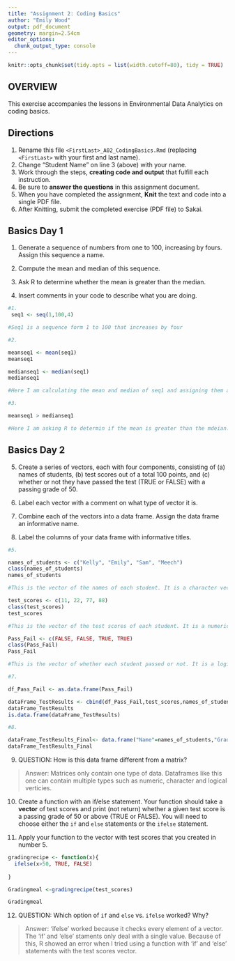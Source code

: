 ```yaml
---
title: "Assignment 2: Coding Basics"
author: "Emily Wood"
output: pdf_document
geometry: margin=2.54cm
editor_options: 
  chunk_output_type: console
---
```


```r
knitr::opts_chunk$set(tidy.opts = list(width.cutoff=80), tidy = TRUE)

```


## OVERVIEW

This exercise accompanies the lessons in Environmental Data Analytics on coding basics.

## Directions

1.  Rename this file `<FirstLast>_A02_CodingBasics.Rmd` (replacing `<FirstLast>` with your first and last name).
2.  Change "Student Name" on line 3 (above) with your name.
3.  Work through the steps, **creating code and output** that fulfill each instruction.
4.  Be sure to **answer the questions** in this assignment document.
5.  When you have completed the assignment, **Knit** the text and code into a single PDF file.
6.  After Knitting, submit the completed exercise (PDF file) to Sakai.

## Basics Day 1

1.  Generate a sequence of numbers from one to 100, increasing by fours. Assign this sequence a name.

2.  Compute the mean and median of this sequence.

3.  Ask R to determine whether the mean is greater than the median.

4.  Insert comments in your code to describe what you are doing.

```r
#1.
 seq1 <- seq(1,100,4)

#Seq1 is a sequence form 1 to 100 that increases by four

#2. 

meanseq1 <- mean(seq1)
meanseq1

medianseq1 <- median(seq1) 
medianseq1

#Here I am calculating the mean and median of seq1 and assigning them a name. Both the mean and median are 49.

#3. 

meanseq1 > medianseq1

#Here I am asking R to determin if the mean is greater than the mdeian. It is not so the result is 'False'. 

```

## Basics Day 2

5.  Create a series of vectors, each with four components, consisting of (a) names of students, (b) test scores out of a total 100 points, and (c) whether or not they have passed the test (TRUE or FALSE) with a passing grade of 50.

6.  Label each vector with a comment on what type of vector it is.

7.  Combine each of the vectors into a data frame. Assign the data frame an informative name.

8.  Label the columns of your data frame with informative titles.

```r

#5.

names_of_students <- c("Kelly", "Emily", "Sam", "Meech")
class(names_of_students)
names_of_students

#This is the vector of the names of each student. It is a character vector.

test_scores <- c(11, 22, 77, 88)
class(test_scores)
test_scores

#This is the vector of the test scores of each student. It is a numeric vector.

Pass_Fail <- c(FALSE, FALSE, TRUE, TRUE)
class(Pass_Fail)
Pass_Fail

#This is the vector of whether each student passed or not. It is a logical vector.

#7. 

df_Pass_Fail <- as.data.frame(Pass_Fail)

dataFrame_TestResults <- cbind(df_Pass_Fail,test_scores,names_of_students)
dataFrame_TestResults
is.data.frame(dataFrame_TestResults)

#8.

dataFrame_TestResults_Final<- data.frame("Name"=names_of_students,"Grade"=test_scores,"Passed" =Pass_Fail)
dataFrame_TestResults_Final

```

9.  QUESTION: How is this data frame different from a matrix?

> Answer: Matrices only contain one type of data. Dataframes like this one can contain multiple types such as numeric, character and logical verticies.

10. Create a function with an if/else statement. Your function should take a **vector** of test scores and print (not return) whether a given test score is a passing grade of 50 or above (TRUE or FALSE). You will need to choose either the `if` and `else` statements or the `ifelse` statement. 

11. Apply your function to the vector with test scores that you created in number 5.

```r

gradingrecipe <- function(x){
  ifelse(x>50, TRUE, FALSE) 
  
}

Gradingmeal <-gradingrecipe(test_scores)

Gradingmeal

```

12. QUESTION: Which option of `if` and `else` vs. `ifelse` worked? Why?

> Answer: 'ifelse' worked because it checks every element of a vector. The 'if' and 'else' staments only deal with a single value. Because of this, R showed an error when I tried using a function with 'if' and 'else' statements with the test scores vector. 
